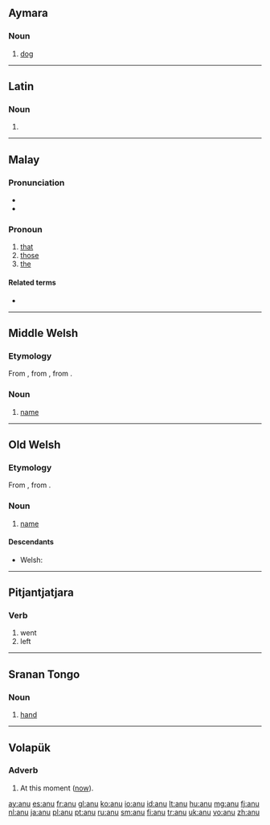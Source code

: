 {{also|Anu}}
==Aymara==

===Noun===
{{head|ay|noun}}

# [[dog]]

----

==Latin==

===Noun===
{{la-noun-form|anū}}

# {{inflection of|anus|anus|abl|s|lang=la}}

----

==Malay==

===Pronunciation===
* {{IPA|/anu/|lang=ms}}
* {{rhymes|anu|nu|u|lang=ms}}

===Pronoun===
{{head|ms|pronoun|unused, replaced with|itu}}

# [[that]]
# [[those]]
# [[the]]

====Related terms====
* {{l|ms|itu}}

----

==Middle Welsh==

===Etymology===
From {{etyl|owl|wlm}} {{term|anu|lang=owl}}, from {{etyl|cel-pro|wlm}} {{recons|anman|lang=cel-pro}}, from {{etyl|ine-pro|wlm}} {{recons|h₁nḗh₃mn̥|lang=ine-pro}}.

===Noun===
{{head|wlm|noun}}

# [[name]]

----

==Old Welsh==

===Etymology===
From {{etyl|cel-pro|owl}} {{recons|anman|lang=cel-pro}}, from {{etyl|ine-pro|owl}} {{recons|h₁nḗh₃mn̥|lang=ine-pro}}.

===Noun===
{{head|owl|noun}}

# [[name]]

====Descendants====
* Welsh: {{l|cy|enw}}

----

==Pitjantjatjara==

===Verb===
{{head|pjt|verb form}}

# went
# left

----

==Sranan Tongo==

===Noun===
{{head|srn|noun}}

# [[hand]]

----

==Volapük==

===Adverb===
{{head|vo|adverb}}

# At this moment ([[now]]).

[[ay:anu]]
[[es:anu]]
[[fr:anu]]
[[gl:anu]]
[[ko:anu]]
[[io:anu]]
[[id:anu]]
[[lt:anu]]
[[hu:anu]]
[[mg:anu]]
[[fj:anu]]
[[nl:anu]]
[[ja:anu]]
[[pl:anu]]
[[pt:anu]]
[[ru:anu]]
[[sm:anu]]
[[fi:anu]]
[[tr:anu]]
[[uk:anu]]
[[vo:anu]]
[[zh:anu]]